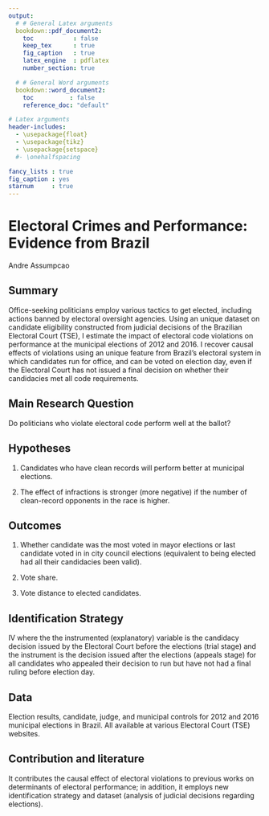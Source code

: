 ```yaml
---
output:
  # # General Latex arguments
  bookdown::pdf_document2:
    toc           : false
    keep_tex      : true
    fig_caption   : true
    latex_engine  : pdflatex
    number_section: true

  # # General Word arguments
  bookdown::word_document2:
    toc          : false
    reference_doc: "default"

# Latex arguments
header-includes:
  - \usepackage{float}
  - \usepackage{tikz}
  - \usepackage{setspace}
  #- \onehalfspacing

fancy_lists : true
fig_caption : yes
starnum     : true
---
```


# Electoral Crimes and Performance: Evidence from Brazil {#title}

Andre Assumpcao

## Summary {#summary}

Office-seeking politicians employ various tactics to get elected, including actions banned by electoral oversight agencies. Using an unique dataset on candidate eligibility constructed from judicial decisions of the Brazilian Electoral Court (TSE), I estimate the impact of electoral code violations on performance at the municipal elections of 2012 and 2016. I recover causal effects of violations using an unique feature from Brazil's electoral system in which candidates run for office, and can be voted on election day, even if the Electoral Court has not issued a final decision on whether their candidacies met all code requirements.

## Main Research Question

Do politicians who violate electoral code perform well at the ballot?

## Hypotheses

#. Candidates who have clean records will perform better at municipal elections.

#. The effect of infractions is stronger (more negative) if the number of clean-record opponents in the race is higher.

## Outcomes

#. Whether candidate was the most voted in mayor elections or last candidate voted in in city council elections (equivalent to being elected had all their candidacies been valid).

#. Vote share.

#. Vote distance to elected candidates.

## Identification Strategy

IV where the the instrumented (explanatory) variable is the candidacy decision issued by the Electoral Court before the elections (trial stage) and the instrument is the decision issued after the elections (appeals stage) for all candidates who appealed their decision to run but have not had a final ruling before election day.

## Data

Election results, candidate, judge, and municipal controls for 2012 and 2016 municipal elections in Brazil. All available at various Electoral Court (TSE) websites.

## Contribution and literature

It contributes the causal effect of electoral violations to previous works on determinants of electoral performance; in addition, it employs new identification strategy and dataset (analysis of judicial decisions regarding elections).

